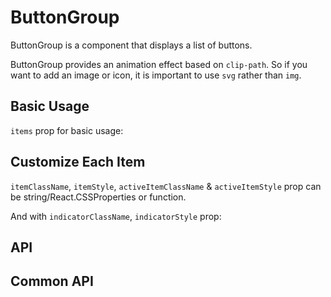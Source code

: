 
# ButtonGroup

ButtonGroup is a component that displays a list of buttons.

ButtonGroup provides an animation effect based on `clip-path`. So if you want to add an image or icon, it is important to use `svg` rather than `img`.

## Basic Usage

`items` prop for basic usage:

<Basics />

## Customize Each Item

`itemClassName`, `itemStyle`, `activeItemClassName` & `activeItemStyle` prop can be string/React.CSSProperties or function.

And with `indicatorClassName`, `indicatorStyle` prop:

<Customize />

## API

<API />

## Common API

<CommonAPI />
